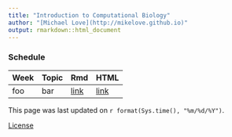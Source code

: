 ```yaml
---
title: "Introduction to Computational Biology"
author: "[Michael Love](http://mikelove.github.io)"
output: rmarkdown::html_document
---
```


### 

### Schedule

| Week | Topic | Rmd | HTML |
|------|-------|-----|------|
| foo | bar | [link](google.com) | [link](google.com) |


This page was last updated on `r format(Sys.time(), "%m/%d/%Y")`.

[License](LICENSE)

